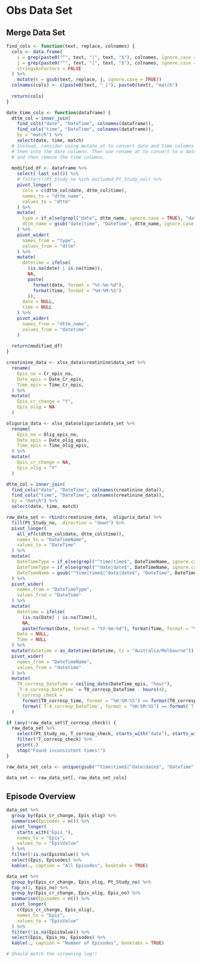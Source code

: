 # Obs Data Set

## Merge Data Set

```r
find_cols <- function(text, replace, colnames) {
  cols <- data.frame(
    i = grep(paste0("^", text, "|", text, "$"), colnames, ignore.case = TRUE),
    j = grep(paste0("^", text, "|", text, "$"), colnames, ignore.case = TRUE, value = TRUE),
    stringsAsFactors = FALSE
  ) %>% 
    mutate(k = gsub(text, replace, j, ignore.case = TRUE))
  colnames(cols) <- c(paste0(text, "_i"), paste0(text), "match")
  
  return(cols)
}
```

```r
date_time_cols <- function(dataframe) {
  dttm_col = inner_join(
    find_cols("date", "DateTime", colnames(dataframe)),
    find_cols("time", "DateTime", colnames(dataframe)), 
    by = "match") %>% 
    select(date, time, match)
  # Instead, consider using mutate_at to convert date and time columns and paste
  # then into the date columns. Then use rename at to convert to a datetime name
  # and then remove the time columns.
  
  modified_df <- dataframe %>% 
    select(-last_col()) %>% 
    # filter(!(Pt_Study_no %in% excluded_Pt_Study_no)) %>% 
    pivot_longer(
      cols = c(dttm_col$date, dttm_col$time),
      names_to = "dttm_name",
      values_to = "dttm"
    ) %>% 
    mutate(
      type = if_else(grepl("date", dttm_name, ignore.case = TRUE), "date", "time"),
      dttm_name = gsub("date|time", "DateTime", dttm_name, ignore.case = TRUE)
    ) %>% 
    pivot_wider(
      names_from = "type",
      values_from = "dttm"
    ) %>% 
    mutate(
      datetime = ifelse(
        (is.na(date) | is.na(time)),
        NA,
        paste(
          format(date, format = "%Y-%m-%d"),
          format(time, format = "%H:%M:%S")
        )),
      date = NULL,
      time = NULL
    ) %>% 
    pivot_wider(
      names_from = "dttm_name",
      values_from = "datetime"
    )
  
  return(modified_df)
}
```

```r
creatinine_data <- xlsx_data$creatinine$data_set %>% 
  rename(
    Epis_no = Cr_epis_no,
    Date_epis = Date_Cr_epis,
    Time_epis = Time_Cr_epis,
  ) %>% 
  mutate(
    Epis_cr_change = "Y",
    Epis_olig = NA
  )

oliguria_data <- xlsx_data$oliguria$data_set %>% 
  rename(
    Epis_no = Olig_epis_no,
    Date_epis = Date_olig_epis,
    Time_epis = Time_olig_epis,
  ) %>% 
  mutate(
    Epis_cr_change = NA,
    Epis_olig = "Y"
  )

dttm_col = inner_join(
  find_cols("date", "DateTime", colnames(creatinine_data)),
  find_cols("time", "DateTime", colnames(creatinine_data)), 
  by = "match") %>% 
  select(date, time, match)

raw_data_set <- rbind(creatinine_data,  oliguria_data) %>% 
  fill(Pt_Study_no, .direction = "down") %>% 
  pivot_longer(
    all_of(c(dttm_col$date, dttm_col$time)),
    names_to = "DateTimeName",
    values_to = "DateTime"
  ) %>% 
  mutate(
    DateTimeType = if_else(grepl("^time|time$", DateTimeName, ignore.case = TRUE), "Time", ""),
    DateTimeType = if_else(grepl("^date|date$", DateTimeName, ignore.case = TRUE), "Date", DateTimeType),
    DateTimeName = gsub("^time|time$|^date|date$", "DateTime", DateTimeName, ignore.case = TRUE)
  ) %>% 
  pivot_wider(
    names_from = "DateTimeType",
    values_from = "DateTime"
  ) %>% 
  mutate(
    datetime = ifelse(
      (is.na(Date) | is.na(Time)),
      NA,
      paste(format(Date, format = "%Y-%m-%d"), format(Time, format = "%H:%M:%S"))),
    Date = NULL,
    Time = NULL
  ) %>% 
  mutate(datetime = as_datetime(datetime, tz = "Australia/Melbourne")) %>% 
  pivot_wider(
    names_from = "DateTimeName",
    values_from = "datetime"
  ) %>% 
  mutate(
    T0_corresp_DateTime = ceiling_date(DateTime_epis, "hour"),
    `T-4_corresp_DateTime` = T0_corresp_DateTime - hours(4),
    T_corresp_check = 
      format(T0_corresp_time, format = "%H:%M:%S") == format(T0_corresp_DateTime, format = "%H:%M:%S") &
      format(`T-4_corresp_DateTime`, format = "%H:%M:%S") == format(`T-4_corresp_DateTime`, format = "%H:%M:%S")
  )

if (any(!raw_data_set$T_corresp_check)) {
  raw_data_set %>% 
    select(Pt_Study_no, T_corresp_check, starts_with("date"), starts_with("time"), ends_with("time")) %>% 
    filter(!T_corresp_check) %>% 
    print(.)
    stop("Found inconsistent times!")
}

raw_data_set_cols <- unique(gsub("^time|time$|^date|date$", "DateTime", colnames(creatinine_data), ignore.case = TRUE))

data_set <- raw_data_set[, raw_data_set_cols]

```

## Episode Overview

```r
data_set %>% 
  group_by(Epis_cr_change, Epis_olig) %>% 
  summarise(Episodes = n()) %>% 
  pivot_longer(
    starts_with("Epis_"),
    names_to = "Epis",
    values_to = "EpisValue"
  ) %>% 
  filter(!is.na(EpisValue)) %>% 
  select(Epis, Episodes) %>% 
  kable(., caption = "All Episodes", booktabs = TRUE)

data_set %>% 
  group_by(Epis_cr_change, Epis_olig, Pt_Study_no) %>% 
  top_n(1, Epis_no) %>% 
  group_by(Epis_cr_change, Epis_olig, Epis_no) %>% 
  summarise(Episodes = n()) %>% 
  pivot_longer(
    c(Epis_cr_change, Epis_olig),
    names_to = "Epis",
    values_to = "EpisValue"
  ) %>% 
  filter(!is.na(EpisValue)) %>% 
  select(Epis, Epis_no, Episodes) %>% 
  kable(., caption = "Number of Episodes", booktabs = TRUE)

# Should match the screening log!!
```
